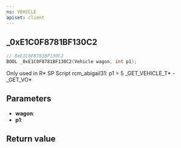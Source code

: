 ```yaml
---
ns: VEHICLE
apiset: client
---
```

## _0xE1C0F8781BF130C2

```c
// 0xE1C0F8781BF130C2
BOOL _0xE1C0F8781BF130C2(Vehicle wagon, int p1);
```

Only used in R* SP Script rcm_abigail31: p1 = 5
_GET_VEHICLE_T* - _GET_VO*

## Parameters
* **wagon**:
* **p1**:

## Return value